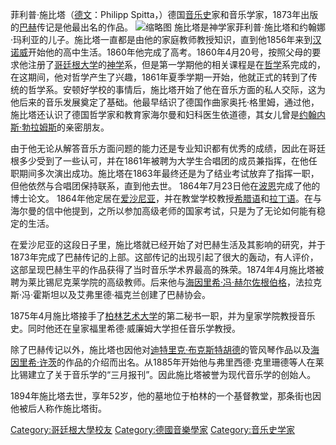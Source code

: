 {{orphan|time=2013-12-06T02:02:50+00:00}}
{{unreferenced|time=2013-12-06T01:55:32+00:00}}
菲利普·施比塔（[[德文|德文]]：Philipp Spitta，{{bd|1841年|12月27日|1894年|4月13日}}）德国[[音乐史|音乐史]]家和音乐学家，1873年出版的[[巴赫|巴赫]]传记是他最出名的作品。
[[File:Spitta.jpg|缩略图]]
施比塔是神学家菲利普·施比塔和约翰娜·玛利亚的儿子。施比塔一直都是由他的家庭教师教授知识，直到他1856年来到[[汉诺威|汉诺威]]开始他的高中生活。1860年他完成了高考。1860年4月20号，按照父母的要求他注册了[[哥廷根大学|哥廷根大学]]的[[神学|神学]]系，但是第一学期他的相关课程是在[[哲学|哲学]]系完成的，在这期间，他对哲学产生了兴趣，1861年夏季学期一开始，他就正式的转到了传统的哲学系。安顿好学校的事情后，施比塔开始了他在音乐方面的私人交际，这为他后来的音乐发展奠定了基础。他最早结识了德国作曲家奥托·格里姆，通过他，施比塔还认识了德国哲学家和教育家海尔曼和妇科医生依道德，其女儿曾是[[约翰内斯·勃拉姆斯|约翰内斯·勃拉姆斯]]的亲密朋友。

由于他无论从解答音乐方面问题的能力还是专业知识都有优秀的成绩，因此在哥廷根多少受到了一些认可，并在1861年被聘为大学生合唱团的成员兼指挥，在他任职期间多次演出成功。施比塔在1863年最终还是为了结业考试放弃了指挥一职，但他依然与合唱团保持联系，直到他去世。
1864年7月23日他在[[波恩|波恩]]完成了他的博士论文。 1864年他定居在[[爱沙尼亚|爱沙尼亚]]，并在教堂学校教授[[希腊语|希腊语]]和[[拉丁语|拉丁语]]。在与海尔曼的信中他提到，之所以参加高级老师的国家考试，只是为了无论如何能有稳定的生活。

在爱沙尼亚的这段日子里，施比塔就已经开始了对巴赫生活及其影响的研究，并于1873年完成了巴赫传记的上部。这部传记的出现引起了很大的轰动，有人评价，这部呈现巴赫生平的作品获得了当时音乐学术界最高的殊荣。1874年4月施比塔被聘为莱比锡尼克莱学院的高级教师。后来他与[[海因里希·冯·赫尔佐根伯格|海因里希·冯·赫尔佐根伯格]]，法拉克斯·冯·霍斯坦以及艾弗里德·福克兰创建了巴赫协会。

1875年4月施比塔接手了[[柏林艺术大学|柏林艺术大学]]的第二秘书一职，并为皇家学院教授音乐史。同时他还在皇家福里希德·威廉姆大学担任音乐学教授。

除了巴赫传记以外，施比塔也因他对[[迪特里克·布克斯特胡德|迪特里克·布克斯特胡德]]的管风琴作品以及[[海因里希·许茨|海因里希·许茨]]的作品的介绍而出名。从1885年开始他与弗里西德·克里珊德等人在莱比锡建立了关于音乐学的“三月报刊”。因此施比塔被誉为现代音乐学的创始人。 

1894年施比塔去世，享年52岁，他的墓地位于柏林的一个基督教堂，那条街也因他被后人称作施比塔街。

{{Authority control}}
{{DEFAULTSORT: Spitta, Philipp}}
[[Category:哥廷根大學校友|Category:哥廷根大學校友]]
[[Category:德國音樂學家|Category:德國音樂學家]]
[[Category:音乐史学家|Category:音乐史学家]]